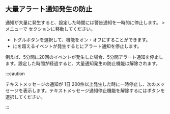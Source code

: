 ## 大量アラート通知発生の防止

通知が大量に発生すると、設定した時間には警告通知を一時的に停止します。<Cmdname sid="event_statistic" className="uitext" /> > <Cmdname sid="eventNoti" className="uitext" />メニューで<Cmdname sid="aboids_large_number_alerts" className="uitext" /> セクションに移動してください。

<ImgLang img='set-event-huge-message.png' desc='大量通知発生の防止' />

- <Cmdname sid="enable" className="uitext" />トグルボタンを選択して、機能をオン・オフにすることができます。
- <Cmdname sid="detection_time" className="uitext" />に<Cmdname sid="number_of_detections" className="uitext" />を超えるイベントが発生すると<Cmdname sid="pause_time" className="uitext" />にアラート通知を停止します。

例えば、5分間に20回のイベントが発生した場合、5分間アラート通知を停止します。設定した<Cmdname sid="pause_time" className="uitext" />時間が経過すると、大量通知発生の防止機能は解除されます。

:::caution

テキストメッセージの通知が 1日 200件以上発生した時に一時停止し、次のメッセージを表示します。テキストメッセージ通知停止機能を解除するには<Cmdname sid="terminate_now" className="uitext" />ボタンを選択してください。

<ImgLang img='notification-set-large-message-warning.png' desc='SMS通知中止を解除する' />

:::
